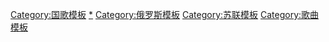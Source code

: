 {{Anthem History
|templateName = National anthems of Russia
| Nation = 俄罗斯
| Flag  = Flag of Russia.svg
| Year1 = {{flagicon|Russian Empire}} 1791 - 1816
| Name1 = [[胜利的惊雷，响起来吧！]]
| Year2 = {{flagicon|Russian Empire}} 1816 - 1833
| Name2 = [[俄罗斯人的祈祷]]
| Year3 = {{flagicon|Russian Empire|1858}} 1833 - 1917
| Name3 = [[上帝，保佑沙皇！|天佑沙皇]]
| Year4 = {{flagicon|Russian Republic}} 1917<br>{{flagicon|Russian SFSR|1918}} 1917 - 1918
| Name4 = [[工人馬賽曲]]
| Year5 = {{flagicon|Russian SFSR|1918}} 1918 - 1922<br>{{flagicon|Soviet Union|1936}} 1922 - 1944
| Name5 = [[国际歌]]
| Year6 = {{flagicon|Russian SFSR}} 1944 - 1990<br>{{flagicon|Soviet Union}} 1944 - 1991<br><small>&nbsp;1944 - 1953</small><br><small>&nbsp;1953 - 1977</small><br><small>&nbsp;1977 - 1991</small>
| Name6 = [[苏维埃社会主义共和国联盟国歌|牢不可破的联盟]]<br><small><br>原歌词<br>无歌词<br>修订歌词</small>
| Year7 = {{flagicon|Russian SFSR}} 1990 - 1991<br>{{flagicon|Russia|1991}} 1991 - 2000
| Name7 = [[爱国歌 (俄罗斯)|爱国歌]]
| Year8 = {{flagicon|Russia}} 2000 - 
| Name8 = [[俄羅斯聯邦國歌]]
}}
<noinclude>
[[Category:国歌模板]]
[[Category:俄罗斯国歌|*]]
[[Category:俄罗斯模板]]
[[Category:苏联模板]]
[[Category:歌曲模板]]
</noinclude>
